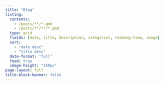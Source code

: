 ```yaml
---
title: "Blog"
listing:
  contents: 
    - /posts/**/*.qmd
    - /posts/**/**/*.qmd
  type: grid
  fields: [date, title, description, categories, reading-time, image]
  sort:
    - "date desc"
    - "title desc"
  date-format: "full"
  feed: true
  image-height: "250px"
page-layout: full
title-block-banner: false
---
```



